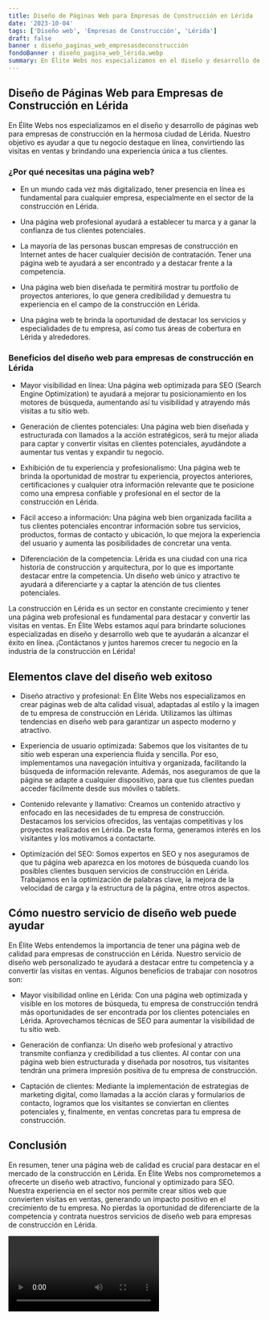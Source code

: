 ```yaml
---
title: Diseño de Páginas Web para Empresas de Construcción en Lérida
date: '2023-10-04'
tags: ['Diseño web', 'Empresas de Construcción', 'Lérida']
draft: false
banner : diseño_paginas_web_empresasdeconstrucción
fondoBanner : diseño_pagina_web_lérida.webp
summary: En Élite Webs nos especializamos en el diseño y desarrollo de páginas web para empresas de construcción en la hermosa ciudad de Lérida. Nuestro objetivo es ayudar a que tu negocio destaque en línea, convirtiendo las visitas en ventas y brindando una experiencia única a tus clientes.
---
```


## Diseño de Páginas Web para Empresas de Construcción en Lérida

En Élite Webs nos especializamos en el diseño y desarrollo de páginas web para empresas de construcción en la hermosa ciudad de Lérida. Nuestro objetivo es ayudar a que tu negocio destaque en línea, convirtiendo las visitas en ventas y brindando una experiencia única a tus clientes.

### ¿Por qué necesitas una página web?

- En un mundo cada vez más digitalizado, tener presencia en línea es fundamental para cualquier empresa, especialmente en el sector de la construcción en Lérida.

- Una página web profesional ayudará a establecer tu marca y a ganar la confianza de tus clientes potenciales.

- La mayoría de las personas buscan empresas de construcción en Internet antes de hacer cualquier decisión de contratación. Tener una página web te ayudará a ser encontrado y a destacar frente a la competencia.

- Una página web bien diseñada te permitirá mostrar tu portfolio de proyectos anteriores, lo que genera credibilidad y demuestra tu experiencia en el campo de la construcción en Lérida.

- Una página web te brinda la oportunidad de destacar los servicios y especialidades de tu empresa, así como tus áreas de cobertura en Lérida y alrededores.

### Beneficios del diseño web para empresas de construcción en Lérida

- Mayor visibilidad en línea: Una página web optimizada para SEO (Search Engine Optimization) te ayudará a mejorar tu posicionamiento en los motores de búsqueda, aumentando así tu visibilidad y atrayendo más visitas a tu sitio web.

- Generación de clientes potenciales: Una página web bien diseñada y estructurada con llamados a la acción estratégicos, será tu mejor aliada para captar y convertir visitas en clientes potenciales, ayudándote a aumentar tus ventas y expandir tu negocio.

- Exhibición de tu experiencia y profesionalismo: Una página web te brinda la oportunidad de mostrar tu experiencia, proyectos anteriores, certificaciones y cualquier otra información relevante que te posicione como una empresa confiable y profesional en el sector de la construcción en Lérida.

- Fácil acceso a información: Una página web bien organizada facilita a tus clientes potenciales encontrar información sobre tus servicios, productos, formas de contacto y ubicación, lo que mejora la experiencia del usuario y aumenta las posibilidades de concretar una venta.

- Diferenciación de la competencia: Lérida es una ciudad con una rica historia de construcción y arquitectura, por lo que es importante destacar entre la competencia. Un diseño web único y atractivo te ayudará a diferenciarte y a captar la atención de tus clientes potenciales.

La construcción en Lérida es un sector en constante crecimiento y tener una página web profesional es fundamental para destacar y convertir las visitas en ventas. En Élite Webs estamos aquí para brindarte soluciones especializadas en diseño y desarrollo web que te ayudarán a alcanzar el éxito en línea. ¡Contáctanos y juntos haremos crecer tu negocio en la industria de la construcción en Lérida!

<GifSeo />

<Cta />

## Elementos clave del diseño web exitoso

- Diseño atractivo y profesional: En Élite Webs nos especializamos en crear páginas web de alta calidad visual, adaptadas al estilo y la imagen de tu empresa de construcción en Lérida. Utilizamos las últimas tendencias en diseño web para garantizar un aspecto moderno y atractivo.

- Experiencia de usuario optimizada: Sabemos que los visitantes de tu sitio web esperan una experiencia fluida y sencilla. Por eso, implementamos una navegación intuitiva y organizada, facilitando la búsqueda de información relevante. Además, nos aseguramos de que la página se adapte a cualquier dispositivo, para que tus clientes puedan acceder fácilmente desde sus móviles o tablets.

- Contenido relevante y llamativo: Creamos un contenido atractivo y enfocado en las necesidades de tu empresa de construcción. Destacamos los servicios ofrecidos, las ventajas competitivas y los proyectos realizados en Lérida. De esta forma, generamos interés en los visitantes y los motivamos a contactarte.

- Optimización del SEO: Somos expertos en SEO y nos aseguramos de que tu página web aparezca en los motores de búsqueda cuando los posibles clientes busquen servicios de construcción en Lérida. Trabajamos en la optimización de palabras clave, la mejora de la velocidad de carga y la estructura de la página, entre otros aspectos.

## Cómo nuestro servicio de diseño web puede ayudar

En Élite Webs entendemos la importancia de tener una página web de calidad para empresas de construcción en Lérida. Nuestro servicio de diseño web personalizado te ayudará a destacar entre tu competencia y a convertir las visitas en ventas. Algunos beneficios de trabajar con nosotros son:

- Mayor visibilidad online en Lérida: Con una página web optimizada y visible en los motores de búsqueda, tu empresa de construcción tendrá más oportunidades de ser encontrada por los clientes potenciales en Lérida. Aprovechamos técnicas de SEO para aumentar la visibilidad de tu sitio web.

- Generación de confianza: Un diseño web profesional y atractivo transmite confianza y credibilidad a tus clientes. Al contar con una página web bien estructurada y diseñada por nosotros, tus visitantes tendrán una primera impresión positiva de tu empresa de construcción.

- Captación de clientes: Mediante la implementación de estrategias de marketing digital, como llamadas a la acción claras y formularios de contacto, logramos que los visitantes se conviertan en clientes potenciales y, finalmente, en ventas concretas para tu empresa de construcción.

## Conclusión

En resumen, tener una página web de calidad es crucial para destacar en el mercado de la construcción en Lérida. En Élite Webs nos comprometemos a ofrecerte un diseño web atractivo, funcional y optimizado para SEO. Nuestra experiencia en el sector nos permite crear sitios web que convierten visitas en ventas, generando un impacto positivo en el crecimiento de tu empresa. No pierdas la oportunidad de diferenciarte de la competencia y contrata nuestros servicios de diseño web para empresas de construcción en Lérida.

<Video />

<CtaBot job='Empresas de Construcción' city='Lérida'/>

<Gmaps query='Lérida+españa+maps' />